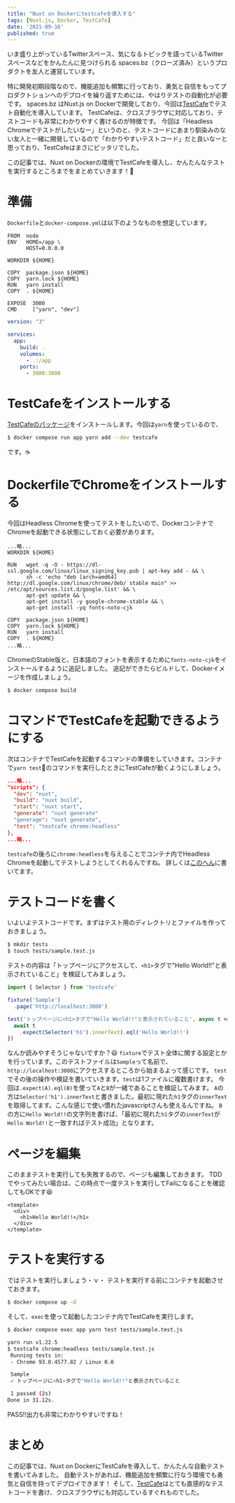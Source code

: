 ```yaml
---
title: "Nuxt on Dockerにtestcafeを導入する"
tags: [Nuxt.js, Docker, TestCafe]
date: '2021-09-16'
published: true
---
```


いま盛り上がっているTwitterスペース、気になるトピックを語っているTwitterスペースなどをかんたんに見つけられる spaces.bz（クローズ済み）というプロダクトを友人と運営しています。

特に開発初期段階なので、機能追加も頻繁に行っており、勇気と自信をもってプロダクトションへのデプロイを繰り返すためには、やはりテストの自動化が必要です。
spaces.bz はNuxt.js on Dockerで開発しており、今回は[TestCafe](https://testcafe.io/)でテスト自動化を導入しています。
TestCafeは、クロスブラウザに対応しており、テストコードも非常にわかりやすく書けるのが特徴です。
今回は「Headless Chromeでテストがしたいなー」というのと、テストコードにあまり馴染みのない友人と一緒に開発しているので「わかりやすいテストコード」だと良いなーと思っており、TestCafeはまさにピッタリでした。

この記事では、Nuxt on Dockerの環境でTestCafeを導入し、かんたんなテストを実行するところまでをまとめていきます！💪

# 準備

`Dockerfile`と`docker-compose.yml`は以下のようなものを想定しています。

```dockerfile:Dockerfile
FROM  node
ENV   HOME=/app \
      HOST=0.0.0.0

WORKDIR ${HOME}

COPY  package.json ${HOME}
COPY  yarn.lock ${HOME}
RUN   yarn install
COPY  . ${HOME}

EXPOSE  3000
CMD     ["yarn", "dev"]
```

```yaml:docker-compose.yml
version: "3"

services:
  app:
    build: .
    volumes:
      - .:/app
    ports:
      - 3000:3000
```

# TestCafeをインストールする

[TestCafeのパッケージ](https://yarnpkg.com/package/testcafe)をインストールします。今回は`yarn`を使っているので、

```sh
$ docker compose run app yarn add --dev testcafe
```

です。☕

# DockerfileでChromeをインストールする

今回はHeadless Chromeを使ってテストをしたいので、DockerコンテナでChromeを起動できる状態にしておく必要があります。

```dockerfile:Dockerfile ins={4-8}
...略...
WORKDIR ${HOME}

RUN   wget -q -O - https://dl-ssl.google.com/linux/linux_signing_key.pub | apt-key add - && \
      sh -c 'echo "deb [arch=amd64] http://dl.google.com/linux/chrome/deb/ stable main" >> /etc/apt/sources.list.d/google.list' && \
      apt-get update && \
      apt-get install -y google-chrome-stable && \
      apt-get install -yq fonts-noto-cjk

COPY  package.json ${HOME}
COPY  yarn.lock ${HOME}
RUN   yarn install
COPY  . ${HOME}
...略...
```

ChromeのStable版と、日本語のフォントを表示するために`fonts-noto-cjk`をインストールするように追記しました。
追記ができたらビルドして、Dockerイメージを作成しましょう。

```sh
$ docker compose build
```

# コマンドでTestCafeを起動できるようにする

次はコンテナでTestCafeを起動するコマンドの準備をしていきます。コンテナで`yarn test`のコマンドを実行したときにTestCafeが動くようにしましょう。

```json:package.json ins={7,8} del={6}
...略...
"scripts": {
  "dev": "nuxt",
  "build": "nuxt build",
  "start": "nuxt start",
  "generate": "nuxt generate"
  "generage": "nuxt generate",
  "test": "testcafe chrome:headless"
},
...略...
```

`testcafe`の後ろに`chrome:headless`を与えることでコンテナ内でHeadless Chromeを起動してテストしようとしてくれるんですね。
詳しくは[このへん](https://testcafe.io/documentation/402639/reference/command-line-interface#browser-list)に書いてます。

# テストコードを書く

いよいよテストコードです。まずはテスト用のディレクトリとファイルを作っておきましょう。

```sh
$ mkdir tests
$ touch tests/sample.test.js
```

テストの内容は「トップページにアクセスして、`<h1>`タグで"Hello World!!"と表示されていること」を検証してみましょう。

```js:tests/sample.test.js
import { Selector } from 'testcafe'

fixture('Sample')
  .page('http://localhost:3000')

test('トップページに<h1>タグで"Hello World!!"と表示されていること', async t => {
  await t
    .expect(Selector('h1').innerText).eql('Hello World!!')
})
```

なんか読みやすそうじゃないですか？😃
`fixture`でテスト全体に関する設定とかを行っています。このテストファイルは`Sample`って名前で、`http://localhost:3000`にアクセスするところから始まるよって感じです。
`test`でその後の操作や検証を書いていきます。`test`は1ファイルに複数書けます。
今回は`.expect(A).eql(B)`を使って`A`と`B`が一緒であることを検証してみます。
`A`の方は`Selector('h1').innerText`と書きました。最初に現れた`h1`タグの`innerText`を取得してます。こんな感じで使い慣れたjavascriptさんも使えるんですね。
`B`の方に`Hello World!!`の文字列を書けば、「最初に現れた`h1`タグの`innerText`が`Hello World!!`と一致すればテスト成功」となります。

# ページを編集

このままテストを実行しても失敗するので、ページも編集しておきます。
TDDでやってみたい場合は、この時点で一度テストを実行してFailになることを確認してもOKです😆

```vue:pages/index.vue
<template>
  <div>
    <h1>Hello World!!</h1>
  </div>
</template>
```

# テストを実行する

ではテストを実行しましょう・ｖ・
テストを実行する前にコンテナを起動させておきます。

```sh
$ docker compose up -d
```

そして、`exec`を使って起動したコンテナ内でTestCafeを実行します。

```sh
$ docker compose exec app yarn test tests/sample.test.js

yarn run v1.22.5
$ testcafe chrome:headless tests/sample.test.js
 Running tests in:
 - Chrome 93.0.4577.82 / Linux 0.0

 Sample
 ✓ トップページに<h1>タグで"Hello World!!"と表示されていること

 1 passed (2s)
Done in 31.12s.
```

PASS!!出力も非常にわかりやすいですね！

# まとめ

この記事では、Nuxt on DockerにTestCafeを導入して、かんたんな自動テストを書いてみました。
自動テストがあれば、機能追加を頻繁に行なう環境でも勇気と自信を持ってデプロイできます！
そして、[TestCafe](https://testcafe.io/)はとても直感的なテストコードを書け、クロスブラウザにも対応しているすぐれものでした。
